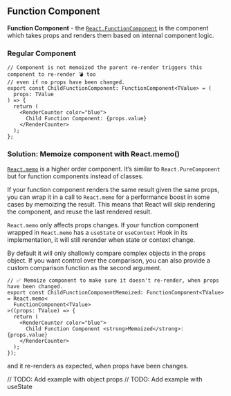 
## Function Component

**Function Component** - the [`React.FunctionComponent`](https://reactjs.org/docs/components-and-props.html#function-and-class-components) is the component which takes props and renders them based on internal component logic.

### Regular Component

```tsx
// Component is not memoized the parent re-render triggers this component to re-render 💣 too
// even if no props have been changed.
export const ChildFunctionComponent: FunctionComponent<TValue> = (
  props: TValue
) => {
  return (
    <RenderCounter color="blue">
      Child Function Component: {props.value}
    </RenderCounter>
  );
};
```

<PlainPropsFunctionComponent isMemoized={false} />

### Solution: Memoize component with React.memo()

[`React.memo`](https://reactjs.org/docs/react-api.html#reactmemo) is a higher order component. It’s similar to `React.PureComponent` but for function components instead of classes.

If your function component renders the same result given the same props, you can wrap it in a call to `React.memo` for a performance boost in some cases by memoizing the result. This means that React will skip rendering the component, and reuse the last rendered result.

`React.memo` only affects props changes. If your function component wrapped in `React.memo` has a `useState` or `useContext` Hook in its implementation, it will still rerender when state or context change.

By default it will only shallowly compare complex objects in the props object. If you want control over the comparison, you can also provide a custom comparison function as the second argument.

```tsx
// ✅ Memoize component to make sure it doesn't re-render, when props have been changed.
export const ChildFunctionComponentMemoized: FunctionComponent<TValue> = React.memo<
  FunctionComponent<TValue>
>((props: TValue) => {
  return (
    <RenderCounter color="blue">
      Child Function Component <strong>Memoized</strong>: {props.value}
    </RenderCounter>
  );
});
```

<PlainPropsFunctionComponent isMemoized={true} changeProps={false} />

and it re-renders as expected, when props have been changes.

<PlainPropsFunctionComponent isMemoized={true} changeProps={true} />

// TODO: Add example with object props
// TODO: Add example with useState
